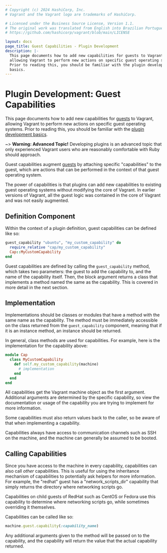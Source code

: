 ```yaml
---
# Copyright (c) 2024 HashiCorp, Inc.
# Vagrant and the Vagrant logo are trademarks of HashiCorp.

# Licensed under the Business Source License, Version 1.1.
# The original work was translated from English into Brazilian Portuguese.
# https://github.com/hashicorp/vagrant/blob/main/LICENSE

layout: docs
page_title: Guest Capabilities - Plugin Development
description: |-
  This page documents how to add new capabilities for guests to Vagrant,
  allowing Vagrant to perform new actions on specific guest operating systems.
  Prior to reading this, you should be familiar with the plugin development
  basics.
---
```


# Plugin Development: Guest Capabilities

This page documents how to add new capabilities for [guests](/vagrant/docs/plugins/guests)
to Vagrant, allowing Vagrant to perform new actions on specific guest
operating systems.
Prior to reading this, you should be familiar
with the [plugin development basics](/vagrant/docs/plugins/development-basics).

~> **Warning: Advanced Topic!** Developing plugins is an
advanced topic that only experienced Vagrant users who are reasonably
comfortable with Ruby should approach.

Guest capabilities augment [guests](/vagrant/docs/plugins/guests) by attaching
specific "capabilities" to the guest, which are actions that can be performed
in the context of that guest operating system.

The power of capabilities is that plugins can add new capabilities to
existing guest operating systems without modifying the core of Vagrant.
In earlier versions of Vagrant, all the guest logic was contained in the
core of Vagrant and was not easily augmented.

## Definition Component

Within the context of a plugin definition, guest capabilities can be
defined like so:

```ruby
guest_capability "ubuntu", "my_custom_capability" do
  require_relative "cap/my_custom_capability"
  Cap::MyCustomCapability
end
```

Guest capabilities are defined by calling the `guest_capability` method,
which takes two parameters: the guest to add the capability to, and the
name of the capability itself. Then, the block argument returns a class
that implements a method named the same as the capability. This is
covered in more detail in the next section.

## Implementation

Implementations should be classes or modules that have a method with
the same name as the capability. The method must be immediately accessible
on the class returned from the `guest_capability` component, meaning that
if it is an instance method, an instance should be returned.

In general, class methods are used for capabilities. For example, here
is the implementation for the capability above:

```ruby
module Cap
  class MyCustomCapability
    def self.my_custom_capability(machine)
      # implementation
    end
  end
end
```

All capabilities get the Vagrant machine object as the first argument.
Additional arguments are determined by the specific capability, so view the
documentation or usage of the capability you are trying to implement for more
information.

Some capabilities must also return values back to the caller, so be aware
of that when implementing a capability.

Capabilities always have access to communication channels such as SSH
on the machine, and the machine can generally be assumed to be booted.

## Calling Capabilities

Since you have access to the machine in every capability, capabilities can
also call _other_ capabilities. This is useful for using the inheritance
mechanism of capabilities to potentially ask helpers for more information.
For example, the "redhat" guest has a "network_scripts_dir" capability that
simply returns the directory where networking scripts go.

Capabilities on child guests of RedHat such as CentOS or Fedora use this
capability to determine where networking scripts go, while sometimes overriding
it themselves.

Capabilities can be called like so:

```ruby
machine.guest.capability(:capability_name)
```

Any additional arguments given to the method will be passed on to the
capability, and the capability will return the value that the actual
capability returned.
